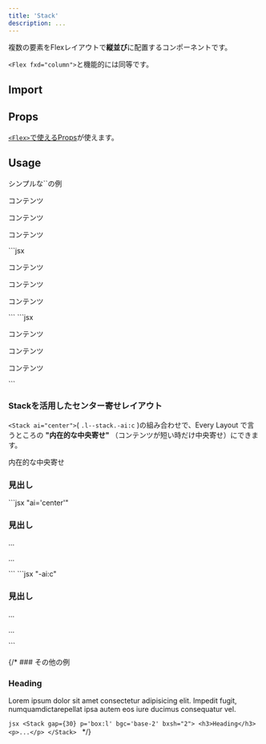 ```yaml
---
title: 'Stack'
description: ...
---
```


複数の要素をFlexレイアウトで**縦並び**に配置するコンポーネントです。

`<Flex fxd="column">`と機能的には同等です。


## Import

<ImportCode component='Stack' />


## Props

[`<Flex>`で使えるProps](/ja/components/flex#props)が使えます。


## Usage

<Preview>
	<PreviewTitle>シンプルな`<Stack>`の例</PreviewTitle>
	<PreviewArea p='box:l'>
		<Stack gap={20} className="has--itemGuide">
			<p>コンテンツ</p>
			<p>コンテンツ</p>
			<p>コンテンツ</p>
		</Stack>
	</PreviewArea>
	<PreviewCode slot="tab" label="React, Astro">
	```jsx
	<Stack gap={20}>
		<p>コンテンツ</p>
		<p>コンテンツ</p>
		<p>コンテンツ</p>
	</Stack>
	```
	</PreviewCode>
	<PreviewCode slot="tab" label="HTML">
	```jsx
	<div class="l--stack -gap:20">
		<p>コンテンツ</p>
		<p>コンテンツ</p>
		<p>コンテンツ</p>
	</div>
	```
	</PreviewCode>
</Preview>



### Stackを活用したセンター寄せレイアウト

`<Stack ai="center">`( `.l--stack.-ai:c` )の組み合わせで、Every Layout で言うところの **"内在的な中央寄せ"** （コンテンツが短い時だけ中央寄せ）にできます。

<Preview>
	<PreviewTitle>内在的な中央寄せ</PreviewTitle>
	<PreviewArea resize>
		<Stack ai="center" gap={30} p={40} lismState={["has--itemGuide"]}>
			<h3 role="presentation">見出し</h3>
			<DammyText length="s" />
			<DammyText length="l" />
		</Stack>
	</PreviewArea>
	<PreviewCode slot="tab" label="React, Astro">
	```jsx "ai='center'"
	<Stack ai='center' gap={30} p={40}>
		<h3>見出し</h3>
		<p>...</p>
		<p>...</p>
	</Stack>
	```
	</PreviewCode>
	<PreviewCode slot="tab" label="HTML">
	```jsx "-ai:c"
	<div class="l--stack -ai:c -p:40 -gap:30">
		<h3>見出し</h3>
		<p>...</p>
		<p>...</p>
	</div>
	```
	</PreviewCode>
</Preview>

{/* ### その他の例
<Preview>
	<PreviewArea p='box:l'>
		<Stack gap={20} p='box:l' bgc='base-2' bxsh="2">
			<h3>Heading</h3>
			<p>Lorem ipsum dolor sit amet consectetur adipisicing elit. Impedit fugit, numquamdictarepellat ipsa autem eos iure ducimus consequatur vel.</p>
		</Stack>
	</PreviewArea>
	<PreviewCode>
	```jsx
	<Stack gap={30} p='box:l' bgc='base-2' bxsh="2">
		<h3>Heading</h3>
		<p>...</p>
	</Stack>
	```
	</PreviewCode>
</Preview> */}
